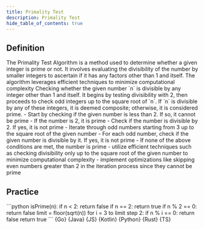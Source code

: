```yaml
---
title: Primality Test
description: Primality Test
hide_table_of_contents: true
---
```





## Definition

<Tabs queryString="primary">
  <TabItem value="definition" label="Definition">
    The Primality Test Algorithm is a method used to determine whether a given integer is prime or not. It involves evaluating the divisibility of the number by smaller integers to ascertain if it has any factors other than 1 and itself. The algorithm leverages efficient techniques to minimize computational complexity
  </TabItem>
  <TabItem value="how" label="Explanation">
    Checking whether the given number `n` is divisible by any integer other than 1 and itself. It begins by testing divisibility with 2, then proceeds to check odd integers up to the square root of `n`. If `n` is divisible by any of these integers, it is deemed composite; otherwise, it is considered prime.
  </TabItem>
  <TabItem value="guidance" label="Guidance">
    - Start by checking if the given number is less than 2. If so, it cannot be prime
    - If the number is 2, it is prime
    - Check if the number is divisible by 2. If yes, it is not prime
    - Iterate through odd numbers starting from 3 up to the square root of the given number
    - For each odd number, check if the given number is divisible by it. If yes, it is not prime
    - If none of the above conditions are met, the number is prime
  </TabItem>
  <TabItem value="tips" label="Tips">
    - utilize efficient techniques such as checking divisibility only up to the square root of the given number to minimize computational complexity
    - implement optimizations like skipping even numbers greater than 2 in the iteration process since they cannot be prime
  </TabItem>
</Tabs>

## Practice

<Tabs queryString="primary">
  <TabItem value="practice" label="Practice">
    ```python
    isPrime(n):
      if n < 2:
        return false
      if n == 2:
        return true
      if n % 2 == 0:
        return false
      limit = floor(sqrt(n))
      for i = 3 to limit step 2:
        if n % i == 0:
          return false
      return true
    ```
  </TabItem>
  <TabItem value="solution" label="Solution">
    <Tabs queryString="code">
      <TabItem
        value="go"
        label=""
        attributes={{ title: "Go Lang", className: "code_lang go m" }}
      >
        <CodeBlock language="go">{Go}</CodeBlock>
      </TabItem>
      <TabItem
        value="java"
        label=""
        attributes={{ title: "Java", className: "code_lang java m" }}
      >
        <CodeBlock language="java">{Java}</CodeBlock>
      </TabItem>
      <TabItem
        value="js"
        label=""
        attributes={{ title: "JavaScript", className: "code_lang js m" }}
      >
        <CodeBlock language="js">{JS}</CodeBlock>
      </TabItem>
      <TabItem
        value="kotlin"
        label=""
        attributes={{ title: "Kotlin", className: "code_lang kotlin m" }}
      >
        <CodeBlock language="kotlin">{Kotlin}</CodeBlock>
      </TabItem>
      <TabItem
        value="python"
        label=""
        attributes={{ title: "Python", className: "code_lang python m" }}
      >
        <CodeBlock language="python">{Python}</CodeBlock>
      </TabItem>
      <TabItem
        value="rust"
        label=""
        attributes={{ title: "Rust", className: "code_lang rust m" }}
      >
        <CodeBlock language="rust">{Rust}</CodeBlock>
      </TabItem>
      <TabItem
        value="ts"
        label=""
        attributes={{ title: "TypeScript", className: "code_lang ts m" }}
      >
        <CodeBlock language="ts">{TS}</CodeBlock>
      </TabItem>
    </Tabs>
  </TabItem>
</Tabs>
